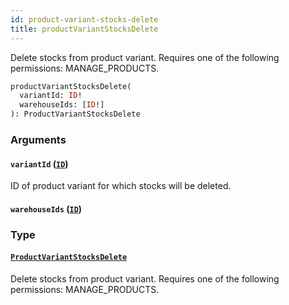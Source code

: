 ```yaml
---
id: product-variant-stocks-delete
title: productVariantStocksDelete
---
```



Delete stocks from product variant. Requires one of the following permissions: MANAGE_PRODUCTS.

```graphql
productVariantStocksDelete(
  variantId: ID!
  warehouseIds: [ID!]
): ProductVariantStocksDelete
```


### Arguments

#### `variantId` ([`ID`](../../../developer/api-reference/scalars/id))

ID of product variant for which stocks will be deleted.


#### `warehouseIds` ([`ID`](../../../developer/api-reference/scalars/id))




### Type

#### [`ProductVariantStocksDelete`](../../../developer/api-reference/objects/product-variant-stocks-delete) 

Delete stocks from product variant. Requires one of the following permissions: MANAGE_PRODUCTS.




